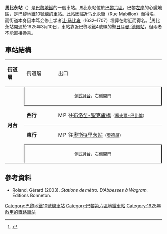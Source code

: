 {{Infobox station
| name                = 馬比永站
| symbol_location     = paris
| symbol              = m
| symbol2             = 
| type                = [[巴黎地鐵|巴黎地鐵]]車站
| image               = [[File:Metro_de_Paris_-_Ligne_10_-_Mabillon_01.jpg|275px]]
| alt                 = 
| caption             = 
| other_name          = 
| address             = [[巴黎六區|巴黎六區]]
| borough             = [[法蘭西島|法蘭西島]]
| country             = 法國
| iso_region          = FR_scale:2000
| coordinates_display = title
| coordinates_format  = dms
| latd  = 48.852775| latm  = | lats  = | latNS  = 
| longd = 2.335322| longm = | longs = | longEW = 
| coordinates         = 
| owned               = [[RATP|RATP]]
| operator            = [[RATP|RATP]]
| line                = 
| disabled            = 
| zone                = 1
| opened              = {{Start-date|10 March 1925}}
| closed              = <!-- {{End date|YYYY|MM|DD|df=y}} -->
| services            = 
| map_type            = France Paris
}}
'''馬比永站'''（{{lang-fr|Mabillon}}）是[[巴黎地鐵|巴黎地鐵]]的一個車站。馬比永站位於[[巴黎六區|巴黎六區]]，巴黎[[左岸|左岸]]的心臟地區，是[[巴黎地鐵10號線|巴黎地鐵10號線]]的車站。此站因临近马比永街（Rue Mabillon）而得名，而街道本身因本笃会修士学者[[让·马比雍|让·马比雍]]（1632–1707）埋葬在附近而得名。<ref>{{cite book |url=https://books.google.com/books?id=QPbgAwAAQBAJ&pg=PA15 |title=Medieval Scholarship: Biographical Studies on the Formation of a Discipline: History |first=Helen |last=Damico |author-link=Helen Damico |first2=Joseph B. |last2=Zavadil |publisher=[[Routledge|Routledge]] |date=23 June 2014 |page=15 |isbn=9781317943358}}</ref>馬比永站開通於1925年3月10日，車站靠近巴黎地鐵4號線的[[聖日耳曼-德佩站|聖日耳曼-德佩站]]，但兩者不能直接換乘。
== 車站結構 ==
{| border=0 cellspacing=0 cellpadding=3
|style="border-bottom:solid 1px gray;border-top:solid 1px gray;" width=50 valign=top|'''街道層'''
|style="border-bottom:solid 1px gray;border-top:solid 1px gray;" valign=top|街道層
|style="border-bottom:solid 1px gray;border-top:solid 1px gray;" valign=top|出口
|-
|style="border-bottom:solid 1px gray;" width=50 rowspan=4 valign=top|'''月台'''
|style="border-right:solid 2px black;border-left:solid 2px black;border-bottom:solid 2px black;" colspan=2|<center><small>[[側式月台|側式月台]]，右側開門</center>
|-
|style="border-bottom:solid 1px gray;" width=100|'''西行'''
|style="border-bottom:solid 1px gray;" width=390|{{arrow|L}} [[File:Metro-M.svg|16x16px]][[File:Paris_Metro_10.svg|16x16px]]往[[布洛涅-聖克盧橋站|布洛涅-聖克盧橋]]<small>（[[塞夫爾-巴比倫站|塞夫爾-巴比倫]]）</small>
|-
|'''東行'''
|{{arrow|R}} [[File:Metro-M.svg|16x16px]][[File:Paris_Metro_10.svg|16x16px]]往[[奧斯特里茨站_(巴黎地鐵)|奧斯特里茨站]]<small>（[[奧德昂站|奧德昂]]）</small>
|-
|style="border-top:solid 2px black;border-right:solid 2px black;border-left:solid 2px black;border-bottom:solid 1px gray;" colspan=2|<center><small>[[側式月台|側式月台]]，右側開門</small></center>
|}
{{commons category|Mabillon (Paris Metro)}}

==參考資料==
*Roland, Gérard (2003). ''Stations de métro. D’Abbesses à Wagram.'' Éditions Bonneton.
{{巴黎地鐵10號線}}
{{DEFAULTSORT:Mabillon}}
[[Category:巴黎地鐵10號線車站|Category:巴黎地鐵10號線車站]]
[[Category:巴黎第六區地鐵車站|Category:巴黎第六區地鐵車站]]
[[Category:1925年啟用的鐵路車站|Category:1925年啟用的鐵路車站]]